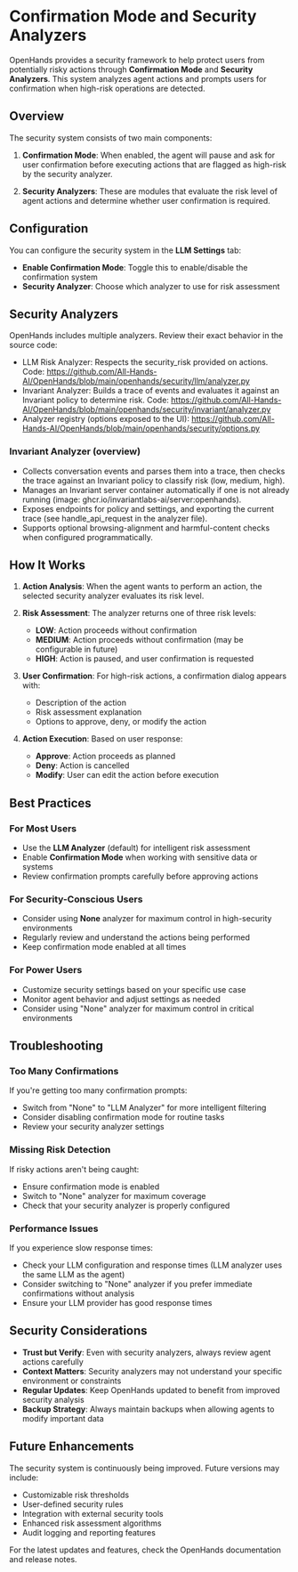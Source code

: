 # Confirmation Mode and Security Analyzers

OpenHands provides a security framework to help protect users from potentially risky actions through **Confirmation Mode** and **Security Analyzers**. This system analyzes agent actions and prompts users for confirmation when high-risk operations are detected.

## Overview

The security system consists of two main components:

1. **Confirmation Mode**: When enabled, the agent will pause and ask for user confirmation before executing actions that are flagged as high-risk by the security analyzer.

2. **Security Analyzers**: These are modules that evaluate the risk level of agent actions and determine whether user confirmation is required.

## Configuration

You can configure the security system in the **LLM Settings** tab:

- **Enable Confirmation Mode**: Toggle this to enable/disable the confirmation system
- **Security Analyzer**: Choose which analyzer to use for risk assessment

## Security Analyzers

OpenHands includes multiple analyzers. Review their exact behavior in the source code:

- LLM Risk Analyzer: Respects the security_risk provided on actions. Code: https://github.com/All-Hands-AI/OpenHands/blob/main/openhands/security/llm/analyzer.py
- Invariant Analyzer: Builds a trace of events and evaluates it against an Invariant policy to determine risk. Code: https://github.com/All-Hands-AI/OpenHands/blob/main/openhands/security/invariant/analyzer.py
- Analyzer registry (options exposed to the UI): https://github.com/All-Hands-AI/OpenHands/blob/main/openhands/security/options.py

### Invariant Analyzer (overview)

- Collects conversation events and parses them into a trace, then checks the trace against an Invariant policy to classify risk (low, medium, high).
- Manages an Invariant server container automatically if one is not already running (image: ghcr.io/invariantlabs-ai/server:openhands).
- Exposes endpoints for policy and settings, and exporting the current trace (see handle_api_request in the analyzer file).
- Supports optional browsing-alignment and harmful-content checks when configured programmatically.

## How It Works

1. **Action Analysis**: When the agent wants to perform an action, the selected security analyzer evaluates its risk level.

2. **Risk Assessment**: The analyzer returns one of three risk levels:
   - **LOW**: Action proceeds without confirmation
   - **MEDIUM**: Action proceeds without confirmation (may be configurable in future)
   - **HIGH**: Action is paused, and user confirmation is requested

3. **User Confirmation**: For high-risk actions, a confirmation dialog appears with:
   - Description of the action
   - Risk assessment explanation
   - Options to approve, deny, or modify the action

4. **Action Execution**: Based on user response:
   - **Approve**: Action proceeds as planned
   - **Deny**: Action is cancelled
   - **Modify**: User can edit the action before execution


## Best Practices

### For Most Users
- Use the **LLM Analyzer** (default) for intelligent risk assessment
- Enable **Confirmation Mode** when working with sensitive data or systems
- Review confirmation prompts carefully before approving actions

### For Security-Conscious Users
- Consider using **None** analyzer for maximum control in high-security environments
- Regularly review and understand the actions being performed
- Keep confirmation mode enabled at all times

### For Power Users
- Customize security settings based on your specific use case
- Monitor agent behavior and adjust settings as needed
- Consider using "None" analyzer for maximum control in critical environments

## Troubleshooting

### Too Many Confirmations
If you're getting too many confirmation prompts:
- Switch from "None" to "LLM Analyzer" for more intelligent filtering
- Consider disabling confirmation mode for routine tasks
- Review your security analyzer settings

### Missing Risk Detection
If risky actions aren't being caught:
- Ensure confirmation mode is enabled
- Switch to "None" analyzer for maximum coverage
- Check that your security analyzer is properly configured

### Performance Issues
If you experience slow response times:
- Check your LLM configuration and response times (LLM analyzer uses the same LLM as the agent)
- Consider switching to "None" analyzer if you prefer immediate confirmations without analysis
- Ensure your LLM provider has good response times

## Security Considerations

- **Trust but Verify**: Even with security analyzers, always review agent actions carefully
- **Context Matters**: Security analyzers may not understand your specific environment or constraints
- **Regular Updates**: Keep OpenHands updated to benefit from improved security analysis
- **Backup Strategy**: Always maintain backups when allowing agents to modify important data

## Future Enhancements

The security system is continuously being improved. Future versions may include:
- Customizable risk thresholds
- User-defined security rules
- Integration with external security tools
- Enhanced risk assessment algorithms
- Audit logging and reporting features

For the latest updates and features, check the OpenHands documentation and release notes.